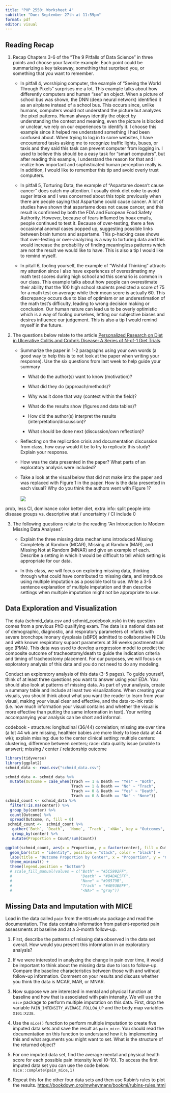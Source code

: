 ```yaml
---
title: "PHP 2550: Worksheet 4"
subtitle: "Due: September 27th at 11:59pm"
format: pdf
editor: visual
---
```


## Reading Recap

1.  Recap Chapters 3-6 of the "The 9 Pitfalls of Data Science" in three points and choose your favorite example. Each point could be summarizing a key takeaway, something that surprised you, or something that you want to remember.

    -   In pitfall 4, worshiping computer, the example of "Seeing the World Through Pixels" surprises me a lot. This example talks about how differently computers and human "see" an object. When a picture of school bus was shown, the DNN (deep neural network) identified it as an airplane instead of a school bus. This occurs since, unlike humans, computers would not understand the picture but analyzes the pixel patterns. Human always identify the object by understanding the context and meaning, even the picture is blocked or unclear, we rely on our experiences to identify it. I choose this example since it helped me understand something I had been confused about. When trying to log in to some websites, I have encountered tasks asking me to recognize traffic lights, buses, or taxis and they said this task can prevent computer from logging in. I used to believe this should be a easy task for "smart computers", but after reading this example, I understand the reason for that and I realize how important and sophisticated human perception really is. In addition, I would like to remember this tip and avoid overly trust computers.

    -   In pitfall 5, Torturing Data, the example of "Aspartame doesn't cause cancer" does catch my attention. I usually drink diet coke to avoid suger intake and I was concerned about this topic previously when there are people saying that Aspartame could cause cancer. A lot of studies have shown that aspartame does not cause cancer, and this result is confirmed by both the FDA and European Food Safety Authority. However, because of fears inflamed by hoax emails, people continued to test it. Because of over-testing, there a few occasional anomal cases popped up, suggesting possible links between brain tumors and aspartame. This p-hacking case shows that over-testing or over-analyzing is a way to torturing data and this would increase the probability of finding meaningless patterns which are not the result we would like to have. This is also a tip I would like to remind myself.

    -   In pitall 6, fooling yourself, the example of "Wishful Thinking" attracts my attention since I also have experiences of overestimating my math test scores during high school and this scenario is common in our class. This example talks about how people can overestimate their ability that the 100 high school students predicted a score of 75 for a math test on average while their mean score is actually 60. This discrepancy occurs due to bias of optimism or an underestimation of the math test's difficulty, leading to wrong decision making or conclusion. Our human nature can lead us to be overly optimistic which is a way of fooling ourselves, letting our subjective biases and desires influence our judgement. This is also a tip I would remind myself in the future.

2.  The questions below relate to the article [Personalized Research on Diet in Ulcerative Colitis and Crohn's Disease: A Series of N-of-1 Diet Trials](https://canvas.brown.edu/courses/1092384/files/69227751?wrap=1).

    -   Summarize the paper in 1-2 paragraphs using your own words (a good way to help this is to not look at the paper when writing your response). Use the six questions from last week to help guide your summary

        -   What do the author(s) want to know (motivation)?

        -   What did they do (approach/methods)?

        -   Why was it done that way (context within the field)?

        -   What do the results show (figures and data tables)?

        -   How did the author(s) interpret the results (interpretation/discussion)?

        -   What should be done next (discussion/own reflection)?

    -   Reflecting on the replication crisis and documentation discussion from class, how easy would it be to try to replicate this study? Explain your response.

    -   How was the data presented in the paper? What parts of an exploratory analysis were included?

    -   Take a look at the visual below that did not make into the paper and was replaced with Figure 1 in the paper. How is the data presented in each visual? Why do you think the authors went with Figure 1?\
        \
        ![](fig1_orig.png)

prob, less CI, dominance color better diet, extra info: split people into disease groups vs. descriptive stat / uncertainty / CI include 0

3.  The following questions relate to the reading "An Introduction to Modern Missing Data Analyses".

    -   Explain the three missing data mechanisms introduced Missing Completely at Random (MCAR), Missing at Random (MAR), and Missing Not at Random (MNAR) and give an example of each. Describe a setting in which it would be difficult to tell which setting is appropriate for our data.

    -   In this class, we will focus on exploring missing data, thinking through what could have contributed to missing data, and introduce using multiple imputation as a possible tool to use. Write a 3-5 sentence explanation of multiple imputation and then describe settings when multiple imputation might not be appropriate to use.

## Data Exploration and Visualization

The data (schmid_data.csv and schmid_codebook.xslx) in this question comes from a previous PhD qualifying exam. The data is a national data set of demographic, diagnostic, and respiratory parameters of infants with severe bronchopulmonary dysplasia (sBPD) admitted to collaborative NICUs and with known respiratory support parameters at 36 weeks postmenstrual age (PMA). This data was used to develop a regression model to predict the composite outcome of tracheostomy/death to guide the indication criteria and timing of tracheostomy placement. For our purposes, we will focus on exploratory analysis of this data and you do not need to do any modeling.

Conduct an exploratory analysis of this data (3-5 pages). To guide yourself, think of at least three questions you want to answer using your EDA. You should also look at patterns of missing data. As part of your analysis, create a summary table and include at least two visualizations. When creating your visuals, you should think about what you want the reader to learn from your visual, making your visual clear and effective, and the data-to-ink ratio (i.e. how much information your visual contains and whether the visual is more effective than putting the same information in text). Your writing accompanying your analysis can be short and informal.

codebook - structure: longitudinal (36/44) correlation; missing ate over time (a lot 44 wk are missing, healthier babies are more likely to lose data at 44 wk); explain missing: due to the center clinical setting: multiple centers: clustering, difference between centers; race: data quality issue (unable to answer); missing / center / relationship outcome

```r
library(tidyverse)
library(ggplot2)
schmid_data <- read.csv("schmid_data.csv")

schmid_data <- schmid_data %>%
  mutate(Outcome = case_when(Trach == 1 & Death == "Yes" ~ "Both",
                             Trach == 1 & Death == "No" ~ "Trach",
                             Trach == 0 & Death == "Yes" ~ "Death",
                             Trach == 0 & Death == "No" ~ "None"))
schmid_count <- schmid_data %>%
  filter(!is.na(center)) %>%
  group_by(center) %>%
  count(Outcome) %>%
  spread(Outcome, n, fill = 0) 
 schmid_count <-  schmid_count %>%
   gather(`Both`, `Death`,  `None`, `Trach`, `<NA>`, key = "Outcomes", value = "Count") %>%
   group_by(center) %>%
   mutate(Proportion = Count/sum(Count))

ggplot(schmid_count, aes(x = Proportion, y = factor(center), fill = Outcomes)) + 
  geom_bar(stat = "identity", position = "stack", color = "black") +
  labs(title = "Outcome Proportion by Center", x = "Proportion", y = "Center") +
  theme_minimal() +
  theme(legend.position = "bottom") 
  # scale_fill_manual(values = c("Both" = "#5C5992FF", 
  #                              "Death" = "#B4DAE5FF", 
  #                              "None" = "#98579B", 
  #                              "Trach" = "#AE93BEFF", 
  #                              "<NA>" = "gray"))
```

## Missing Data and Imputation with MICE

Load in the data called `pain` from the `HDSinRdata` package and read the documentation. The data contains information from patient-reported pain assessments at baseline and at a 3-month follow-up.

1.  First, describe the patterns of missing data observed in the data set overall. How would you present this information in an exploratory analysis?

2.  If we were interested in analyzing the change in pain over time, it would be important to think about the missing data due to loss to follow-up. Compare the baseline characteristics between those with and without follow-up information. Comment on your results and discuss whether you think the data is MCAR, MAR, or MNAR.

3.  Now suppose we are interested in mental and physical function at baseline and how that is associated with pain intensity. We will use the `mice` package to perform multiple imputation on this data. First, drop the variable `PAIN_INTENSITY_AVERAGE.FOLLOW_UP` and the body map variables `X101:X238`.

4.  Use the `mice()` function to perform multiple imputation to create five imputed data sets and save the result as `pain_mice`. You should read the documentation on this function to understand how it is implementing this and what arguments you might want to set. What is the structure of the returned object?

5.  For one imputed data set, find the average mental and physical health score for each possible pain intensity level (0-10). To access the first imputed data set you can use the code below.\
    `mice::complete(pain_mice,1)`

6.  Repeat this for the other four data sets and then use Rubin's rules to plot the results. <https://bookdown.org/mwheymans/bookmi/rubins-rules.html>
